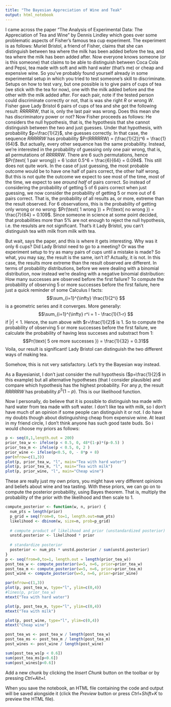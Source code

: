 ```yaml
---
title: "The Bayesian Appreciation of Wine and Teak"
output: html_notebook
---
```

I came across the paper "The Analysis of Experimental Data: The Appreciation of Tea and Wine" by Dennis Lindley which goes over some problematic aspects of Fisher's famous tea cup experiment. The experiment is as follows:
Muriel Bristol, a friend of Fisher, claims that she can distinguish between tea where the milk has been added before the tea, and tea where the milk has been added after. Now everyone knows someone (or is this someone) that claims to be able to distinguish between Coca Cola and Pepsi, tea made with soft and with hard water (that's me) or cheap and expensive wine. So you've probably found yourself already in some experimental setup in which you tried to test someone's skill to discriminate. Setups on how to test vary, but one possible is to give pairs of cups of tea (we stick with the tea for now), one with the milk added before and the other with the milk added after. For each pair, note if the tested person could discriminate correctly or not, that is was she right $R$ or wrong $W$.
Fisher gave Lady Bristol 6 pairs of cups of tea and she got the following result: $RRRRRW$, that is, only the last pair was wrong. Does this mean she has discriminatory power or not?
Now Fisher proceeds as follows: He considers the null hypothesis, that is, the hypothesis that she cannot distinguish between the two and just guesses. Under that hypothesis, with probability $p=\frac{1}{2}$, she guesses correctly. In that case, the sequence $RRRRRW$ has probability $Pr(RRRRRW) = (\frac{1}{2})^6 = \frac{1}{64}$. But actually, every other sequence has the same probability. Instead, we're interested in the probability of guessing only one pair wrong, that is, all permutations of $RRRRRW$. There are 6 such permutations, hence $Pr(\text{ 1 pair wrong}) = 6 \cdot 0.5^6 = \frac{6}{64} = 0.094$. This still does not quite work. In the case of just guessing, the most probable outcome would be to have one half of pairs correct, the other half wrong. But this is not quite the outcome we expect to see most of the time, most of the time, we expect to see _around half_ of pairs correct. So instead of considering the probability of getting 5 of 6 pairs correct when just guessing, we now consider the probability of getting 5 or more out of 6 pairs correct. That is, the probability of all results as, or more, extreme than the result observed.
For 6 observations, this is the probability of getting only wrong or no wrong: $Pr(\text{ 1 wrong }) + Pr(\text{ no  wrong }) = \frac{7}{64} = 0.109$. Since someone in science at some point decided, that probabilities more than 5% are not enough to reject the null hypothesis, i.e. the resulsts are not significant. That's it Lady Bristol, you can't distinguish tea with milk from milk with tea.

But wait, says the paper, and this is where it gets interesting. Why was it only 6 cups? Did Lady Bristol need to go to a meeting? Or was the experiment setup to try as many pairs of cups until a mistake is made?
So what, you may say, the result is the same, isn't it?
Actually, it is not. In this case, the results more extreme than the result observed are different.
In terms of probability distributions, before we were dealing with a binomial distribution, now instead we're dealing with a negative binomial distribution: How many successes are observed before the first failure?
To compute the probability of observing 5 or more successes before the first failure, here just a quick reminder of some Calculus I facts:
$$\sum_{i=1}^{\infty} \frac{1}{2^i}  $$
is a geometric series and it converges. More generally:
$$\sum_{i=1}^{\infty} r^i = 1 - \frac{1}{1-r} $$
if $|r| <1$. Hence, the sum above with $r=\frac{1}{2}$ is 1. So to compute the probability of observing 5 or more successes before the first failure, we calculate the probability of having less succeses and substract from 1:
$$Pr(\text{ 5 ore more successes }) = \frac{1}{32} = 0.31$$
Voila, our result is significant! Lady Bristol can distinguish the two different ways of making tea.

Somehow, this is not very satisfactory. 
Let's try the Bayesian way instead.

As a Bayesianist, I don't just consider the null hypothesis ($p=\frac{1}{2}$ in this example) but all alternative hypotheses (that I consider plausible) and compare which hypothesis has the highest probability. For any $p$, the result $RRRRRW$ has probability $p^5(1-p)$. This is our likelihood function.

Now I personally, do believe that it is possible to distinguish tea made with hard water from tea made with soft water. I don't like tea with milk, so I don't have much of an opinion if some people can distinguish it or not. I do have my doubts though about distinguishing cheap from expensive wine. At least in my friend circle, I don't think anyone has such good taste buds. So i would choose my priors as follows:

```r
p <- seq(0,1,length.out = 200)
prior_tea_w <- ifelse(p < 0.5, 0, 48*(1-p)*(p-0.5) )
prior_tea_m <- ifelse(p < 0.5, 0, 2 )
prior_wine <- ifelse(p<0.5, 0, - 8*p + 8)
par(mfrow=c(1,3))
plot(p, prior_tea_w, "l", main="Tea with hard water")
plot(p, prior_tea_m, "l", main="Tea with milk")
plot(p, prior_wine, "l", main="Cheap wine")
```

These are really just my own priors, you might have very different opinions and beliefs about wine and tea tasting.
With these priors, we can go on to compute the posterior probability, using Bayes theorem. That is, multiply the probability of the prior with the likelihood and then scale to 1.

```r
compute_posterior <- function(w, n, prior) {
  num_pts = length(prior)
  p_grid = seq(from=0, to=1, length.out=num_pts)
  likelihood <- dbinom(w, size=n, prob=p_grid)
  
  # compute product of likelihood and prior (unstandardized posterior)
  unstd.posterior <- likelihood * prior
  
  # standardize posterior
  posterior <- num_pts * unstd.posterior / sum(unstd.posterior)
}
p <- seq(from=0,to=1, length.out = length(prior_tea_w))
post_tea_w <- compute_posterior(w=5, n=6, prior=prior_tea_w)
post_tea_m <- compute_posterior(w=5, n=6, prior=prior_tea_m)
post_wine <- compute_posterior(w=5, n=6, prior=prior_wine)

par(mfrow=c(1,3))
plot(p, post_tea_w, type="l", ylim=c(0,4))
#lines(p, prior_tea_w)
mtext("Tea with hard water")

plot(p, post_tea_m, type="l", ylim=c(0,4))
mtext("Tea with milk")

plot(p, post_wine, type="l", ylim=c(0,4))
mtext("Cheap wine")
```

```r
post_tea_ws <- post_tea_w / length(post_tea_w)
post_tea_ms <- post_tea_m / length(post_tea_m)
post_wines <- post_wine / length(post_wine)

sum(post_tea_ws[p < 0.6])
sum(post_tea_ms[p<0.6])
sum(post_wines[p<0.6])
```


Add a new chunk by clicking the *Insert Chunk* button on the toolbar or by pressing *Ctrl+Alt+I*.

When you save the notebook, an HTML file containing the code and output will be saved alongside it (click the *Preview* button or press *Ctrl+Shift+K* to preview the HTML file).
